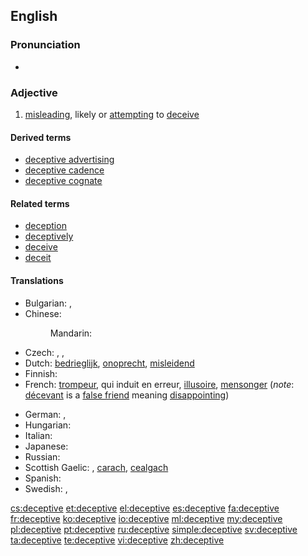 ==English==

===Pronunciation===
* {{IPA|/dɪ.ˈsɛp.tɪv/}}

===Adjective===
{{en-adj}}

# [[misleading]], likely or [[attempting]] to [[deceive]]

====Derived terms====
* [[deceptive advertising]]
* [[deceptive cadence]]
* [[deceptive cognate]]

====Related terms====
* [[deception]]
* [[deceptively]]
* [[deceive]]
* [[deceit]]

====Translations====
{{trans-top|likely or attempting to deceive}}
* Bulgarian: {{t+|bg|измамен}},  {{t+|bg|заблуждаващ}}
* Chinese:
*: Mandarin: {{t|cmn|迷惑|tr=míhuò de|alt=迷惑的|sc=Hani}}
* Czech: {{t-|cs|klamný}}, {{t-|cs|zavádějící}}, {{t-|cs|ošidný}}
* Dutch: [[bedrieglijk]], [[onoprecht]], [[misleidend]]
* Finnish: {{t+|fi|petollinen}}
* French: [[trompeur]], qui induit en erreur, [[illusoire]], [[mensonger]] (''note'': [[décevant]] is a [[false friend]] meaning [[disappointing]])
{{trans-mid}}
* German: {{t-|de|betrügerisch}}, {{t-|de|irreführend}}
* Hungarian: {{t-|hu|megtévesztő}}
* Italian: {{t-|it|ingannevole}}
* Japanese: {{t-|ja|欺瞞的|tr=ぎまんてき, gimanteki|sc=Jpan}}
* Russian: {{t+|ru|обманчивый|tr=obmánčivyj|sc=Cyrl}}
* Scottish Gaelic: {{t-|gd|mealltach}}, [[carach]], [[cealgach]]
* Spanish: {{t+|es|engañoso}}
* Swedish: {{t-|sv|missledande}}, {{t+|sv|missvisande}}
{{trans-bottom}}

[[cs:deceptive]]
[[et:deceptive]]
[[el:deceptive]]
[[es:deceptive]]
[[fa:deceptive]]
[[fr:deceptive]]
[[ko:deceptive]]
[[io:deceptive]]
[[ml:deceptive]]
[[my:deceptive]]
[[pl:deceptive]]
[[pt:deceptive]]
[[ru:deceptive]]
[[simple:deceptive]]
[[sv:deceptive]]
[[ta:deceptive]]
[[te:deceptive]]
[[vi:deceptive]]
[[zh:deceptive]]